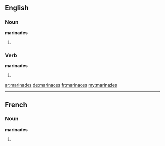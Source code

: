 ==English==

===Noun===
'''marinades'''

# {{plural of|marinade}}

===Verb===
'''marinades'''

# {{third-person singular of|marinade}}

[[ar:marinades]]
[[de:marinades]]
[[fr:marinades]]
[[my:marinades]]

----
==French==

===Noun===
'''marinades''' {{f}}

# {{plural of|[[marinade]]|lang=fr}}
{{rfc-auto}}